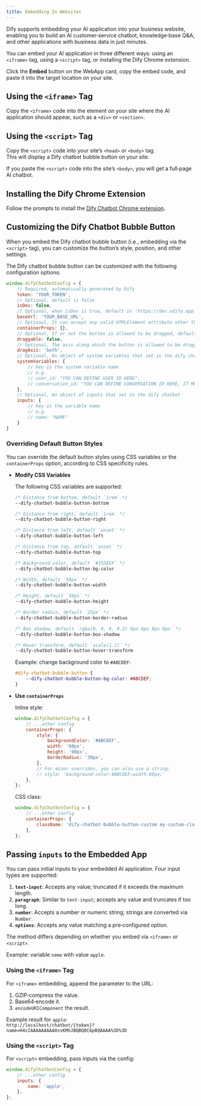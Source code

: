 ```yaml
---
title: Embedding In Websites
---
```


Dify supports embedding your AI application into your business website, enabling you to build an AI customer‑service chatbot, knowledge‑base Q&A, and other applications with business data in just minutes.

You can embed your AI application in three different ways: using an `<iframe>` tag, using a `<script>` tag, or installing the Dify Chrome extension.

Click the **Embed** button on the WebApp card, copy the embed code, and paste it into the target location on your site.

## Using the `<iframe>` Tag

Copy the `<iframe>` code into the element on your site where the AI application should appear, such as a `<div>` or `<section>`.

## Using the `<script>` Tag

Copy the `<script>` code into your site’s `<head>` or `<body>` tag.  
This will display a Dify chatbot bubble button on your site.

If you paste the `<script>` code into the site’s `<body>`, you will get a full‑page AI chatbot.

## Installing the Dify Chrome Extension

Follow the prompts to install the [Dify Chatbot Chrome extension](https://chromewebstore.google.com/detail/dify-chatbot/ceehdapohffmjmkdcifjofadiaoeggaf).

## Customizing the Dify Chatbot Bubble Button

When you embed the Dify chatbot bubble button (i.e., embedding via the `<script>` tag), you can customize the button’s style, position, and other settings.

The Dify chatbot bubble button can be customized with the following configuration options:

```javascript
window.difyChatbotConfig = {
    // Required, automatically generated by Dify
    token: 'YOUR_TOKEN',
    // Optional, default is false
    isDev: false,
    // Optional, when isDev is true, default is 'https://dev.udify.app', otherwise default is 'https://udify.app'
    baseUrl: 'YOUR_BASE_URL',
    // Optional, It can accept any valid HTMLElement attribute other than `id`, such as `style`, `className`, etc
    containerProps: {},
    // Optional, If or not the button is allowed to be dragged, default is `false`
    draggable: false,
    // Optional, The axis along which the button is allowed to be dragged, default is `both`, can be `x`, `y`, `both`
    dragAxis: 'both',
    // Optional, An object of system variables that set in the dify chatbot
    systemVariables: {
        // key is the system variable name
        // e.g.
        // user_id: "YOU CAN DEFINE USER ID HERE",
        // conversation_id: "YOU CAN DEFINE CONVERSATION ID HERE, IT MUST BE A VALID UUID"
    },
    // Optional, An object of inputs that set in the dify chatbot
    inputs: {
        // key is the variable name
        // e.g.
        // name: "NAME"
    }
}
```

### Overriding Default Button Styles

You can override the default button styles using CSS variables or the `containerProps` option, according to CSS specificity rules.

* **Modify CSS Variables**

  The following CSS variables are supported:

  ```css
  /* Distance from bottom, default `1rem` */
  --dify-chatbot-bubble-button-bottom

  /* Distance from right, default `1rem` */
  --dify-chatbot-bubble-button-right

  /* Distance from left, default `unset` */
  --dify-chatbot-bubble-button-left

  /* Distance from top, default `unset` */
  --dify-chatbot-bubble-button-top

  /* Background color, default `#155EEF` */
  --dify-chatbot-bubble-button-bg-color

  /* Width, default `50px` */
  --dify-chatbot-bubble-button-width

  /* Height, default `50px` */
  --dify-chatbot-bubble-button-height

  /* Border radius, default `25px` */
  --dify-chatbot-bubble-button-border-radius

  /* Box shadow, default `rgba(0, 0, 0, 0.2) 0px 4px 8px 0px` */
  --dify-chatbot-bubble-button-box-shadow

  /* Hover transform, default `scale(1.1)` */
  --dify-chatbot-bubble-button-hover-transform
  ```

  Example: change background color to `#ABCDEF`:

  ```css
  #dify-chatbot-bubble-button {
      --dify-chatbot-bubble-button-bg-color: #ABCDEF;
  }
  ```

* **Use `containerProps`**

  Inline style:

  ```javascript
  window.difyChatbotConfig = {
      // ...other config
      containerProps: {
          style: {
              backgroundColor: '#ABCDEF',
              width: '60px',
              height: '60px',
              borderRadius: '30px',
          },
          // For minor overrides, you can also use a string:
          // style: 'background-color:#ABCDEF;width:60px;'
      },
  };
  ```

  CSS class:

  ```javascript
  window.difyChatbotConfig = {
      // ...other config
      containerProps: {
          className: 'dify-chatbot-bubble-button-custom my-custom-class',
      },
  };
  ```

## Passing `inputs` to the Embedded App

You can pass initial inputs to your embedded AI application. Four input types are supported:

1. **`text-input`**: Accepts any value; truncated if it exceeds the maximum length.
2. **`paragraph`**: Similar to `text-input`; accepts any value and truncates if too long.
3. **`number`**: Accepts a number or numeric string; strings are converted via `Number`.
4. **`options`**: Accepts any value matching a pre‑configured option.

The method differs depending on whether you embed via `<iframe>` or `<script>`.

Example: variable `name` with value `apple`.

### Using the `<iframe>` Tag

For `<iframe>` embedding, append the parameter to the URL:

1. GZIP‑compress the value.
2. Base64‑encode it.
3. `encodeURIComponent` the result.

Example result for `apple`:  
`http://localhost/chatbot/{token}?name=H4sIAAAAAAAAA0ssKMhJBQBQ0C6pBQAAAA%3D%3D`

### Using the `<script>` Tag

For `<script>` embedding, pass inputs via the config:

```javascript
window.difyChatbotConfig = {
    // ...other config
    inputs: {
        name: 'apple',
    },
};
```